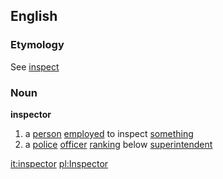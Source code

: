 ==English==
===Etymology===
See [[inspect]]
===Noun===
'''inspector'''
# a [[person]] [[employ]]ed to inspect [[something]]
# a [[police]] [[officer]] [[rank]]ing below [[superintendent]]

[[it:inspector]]
[[pl:Inspector]]